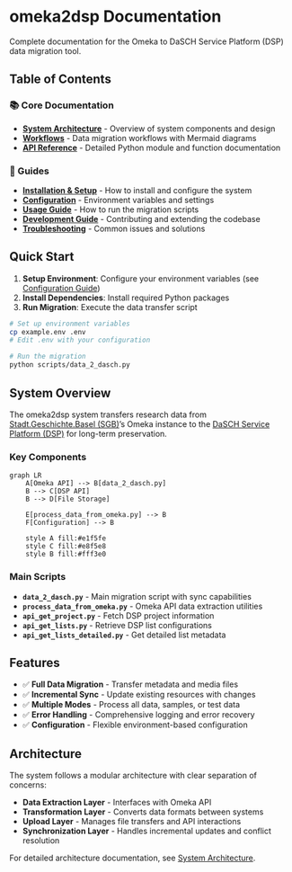 # omeka2dsp Documentation

Complete documentation for the Omeka to DaSCH Service Platform (DSP) data migration tool.

## Table of Contents

### 📚 Core Documentation

-   [**System Architecture**](architecture/index.qmd) - Overview of system components and design
-   [**Workflows**](workflows/index.qmd) - Data migration workflows with Mermaid diagrams
-   [**API Reference**](api/index.qmd) - Detailed Python module and function documentation

### 🚀 Guides

-   [**Installation & Setup**](guides/installation.qmd) - How to install and configure the system
-   [**Configuration**](guides/configuration.qmd) - Environment variables and settings
-   [**Usage Guide**](guides/usage.qmd) - How to run the migration scripts
-   [**Development Guide**](guides/development.qmd) - Contributing and extending the codebase
-   [**Troubleshooting**](guides/troubleshooting.qmd) - Common issues and solutions

## Quick Start

1.  **Setup Environment**: Configure your environment variables (see [Configuration Guide](guides/configuration.qmd))
2.  **Install Dependencies**: Install required Python packages
3.  **Run Migration**: Execute the data transfer script

``` bash
# Set up environment variables
cp example.env .env
# Edit .env with your configuration

# Run the migration
python scripts/data_2_dasch.py
```

## System Overview

The omeka2dsp system transfers research data from [Stadt.Geschichte.Basel (SGB)](https://stadtgeschichtebasel.ch/)'s Omeka instance to the [DaSCH Service Platform (DSP)](https://www.dasch.swiss/plattform-characteristics) for long-term preservation.

### Key Components

```mermaid
graph LR
    A[Omeka API] --> B[data_2_dasch.py]
    B --> C[DSP API]
    B --> D[File Storage]
    
    E[process_data_from_omeka.py] --> B
    F[Configuration] --> B
    
    style A fill:#e1f5fe
    style C fill:#e8f5e8
    style B fill:#fff3e0
```

### Main Scripts

-   **`data_2_dasch.py`** - Main migration script with sync capabilities
-   **`process_data_from_omeka.py`** - Omeka API data extraction utilities
-   **`api_get_project.py`** - Fetch DSP project information
-   **`api_get_lists.py`** - Retrieve DSP list configurations
-   **`api_get_lists_detailed.py`** - Get detailed list metadata

## Features

-   ✅ **Full Data Migration** - Transfer metadata and media files
-   ✅ **Incremental Sync** - Update existing resources with changes
-   ✅ **Multiple Modes** - Process all data, samples, or test data
-   ✅ **Error Handling** - Comprehensive logging and error recovery
-   ✅ **Configuration** - Flexible environment-based configuration

## Architecture

The system follows a modular architecture with clear separation of concerns:

-   **Data Extraction Layer** - Interfaces with Omeka API
-   **Transformation Layer** - Converts data formats between systems
-   **Upload Layer** - Manages file transfers and API interactions
-   **Synchronization Layer** - Handles incremental updates and conflict resolution

For detailed architecture documentation, see [System Architecture](architecture/index.qmd).